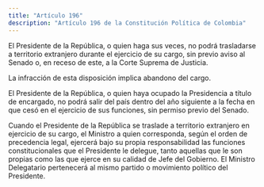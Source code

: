 ```yaml
---
title: "Artículo 196"
description: "Artículo 196 de la Constitución Política de Colombia"
---
```


El Presidente de la República, o quien haga sus veces, no podrá trasladarse a territorio extranjero durante el ejercicio de su cargo, sin previo aviso al Senado o, en receso de este, a la Corte Suprema de Justicia.

La infracción de esta disposición implica abandono del cargo.

El Presidente de la República, o quien haya ocupado la Presidencia a título de encargado, no podrá salir del país dentro del año siguiente a la fecha
en que cesó en el ejercicio de sus funciones, sin permiso previo del Senado.

Cuando el Presidente de la República se traslade a territorio extranjero en ejercicio de su cargo, el Ministro a quien corresponda, según el orden de precedencia legal, ejercerá bajo su propia responsabilidad las funciones constitucionales que el Presidente le delegue, tanto aquellas que le son propias como las que ejerce en su calidad de Jefe del Gobierno. El Ministro Delegatario pertenecerá al mismo partido o movimiento político del Presidente.
